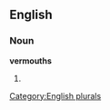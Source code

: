 
==English==

===Noun===
'''vermouths'''

# {{plural of|[[vermouth]]}}

[[Category:English plurals]]